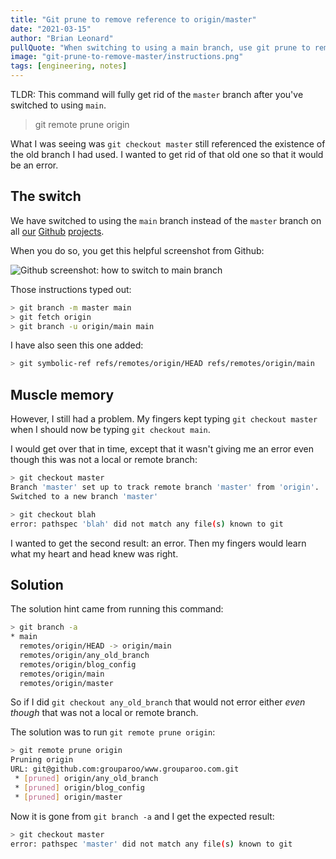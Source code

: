 ```yaml
---
title: "Git prune to remove reference to origin/master"
date: "2021-03-15"
author: "Brian Leonard"
pullQuote: "When switching to using a main branch, use git prune to remove master references."
image: "git-prune-to-remove-master/instructions.png"
tags: [engineering, notes]
---
```


TLDR: This command will fully get rid of the `master` branch after you've switched to using `main`.

> git remote prune origin

What I was seeing was `git checkout master` still referenced the existence of the old branch I had used. I wanted to get rid of that old one so that it would be an error.

## The switch

We have switched to using the `main` branch instead of the `master` branch on all [our](https://github.com/grouparoo/www.grouparoo.com) [Github](https://github.com/grouparoo/grouparoo) [projects](https://github.com/grouparoo/app-example-heroku).

When you do so, you get this helpful screenshot from Github:

<Image
  alt="Github screenshot: how to switch to main branch"
  src="git-prune-to-remove-master/instructions.png"
  width={500}
  height={306}
/>

Those instructions typed out:

```bash
> git branch -m master main
> git fetch origin
> git branch -u origin/main main
```

I have also seen this one added:

```bash
> git symbolic-ref refs/remotes/origin/HEAD refs/remotes/origin/main
```

## Muscle memory

However, I still had a problem. My fingers kept typing `git checkout master` when I should now be typing `git checkout main`.

I would get over that in time, except that it wasn't giving me an error even though this was not a local or remote branch:

```bash
> git checkout master
Branch 'master' set up to track remote branch 'master' from 'origin'.
Switched to a new branch 'master'

> git checkout blah
error: pathspec 'blah' did not match any file(s) known to git
```

I wanted to get the second result: an error. Then my fingers would learn what my heart and head knew was right.

## Solution

The solution hint came from running this command:

```bash
> git branch -a
* main
  remotes/origin/HEAD -> origin/main
  remotes/origin/any_old_branch
  remotes/origin/blog_config
  remotes/origin/main
  remotes/origin/master
```

So if I did `git checkout any_old_branch` that would not error either _even though_ that was not a local or remote branch.

The solution was to run `git remote prune origin`:

```bash
> git remote prune origin
Pruning origin
URL: git@github.com:grouparoo/www.grouparoo.com.git
 * [pruned] origin/any_old_branch
 * [pruned] origin/blog_config
 * [pruned] origin/master
```

Now it is gone from `git branch -a` and I get the expected result:

```bash
> git checkout master
error: pathspec 'master' did not match any file(s) known to git
```
